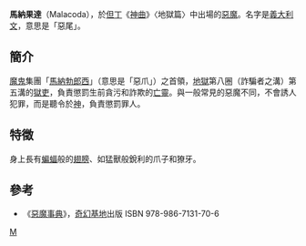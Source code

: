 '''馬納果達'''（Malacoda），於[[但丁|但丁]]《[[神曲|神曲]]》〈地獄篇〉中出場的[[惡魔|惡魔]]。名字是[[義大利文|義大利文]]，意思是「惡尾」。

== 簡介 ==
[[魔鬼|魔鬼]]集團「[[馬納勃郎西|馬納勃郎西]]」（意思是「惡爪」）之首領，[[地獄|地獄]]第八圈（詐騙者之溝）第五溝的[[獄吏|獄吏]]，負責懲罰生前貪污和詐欺的[[亡靈|亡靈]]。與一般常見的惡魔不同，不會誘人犯罪，而是聽令於[[神|神]]，負責懲罰罪人。

==特徵==
身上長有[[蝙蝠|蝙蝠]]般的[[翅膀|翅膀]]、如猛獸般銳利的爪子和獠牙。

== 參考 ==
*《[[惡魔事典|惡魔事典]]》，[[奇幻基地|奇幻基地]]出版 ISBN 978-986-7131-70-6

{{宗教小作品}}

[[Category:神曲中的惡魔|M]]